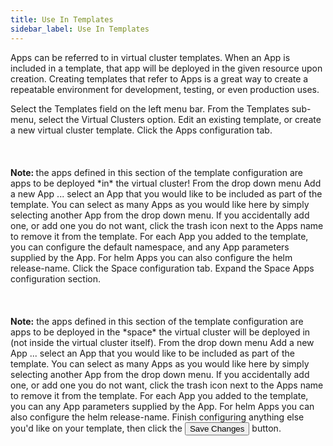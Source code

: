 ```yaml
---
title: Use In Templates
sidebar_label: Use In Templates
---
```



Apps can be referred to in virtual cluster templates. When an App is included in
a template, that app will be deployed in the given resource upon creation. Creating templates
that refer to Apps is a great way to create a repeatable environment for development, testing,
or even production uses.

<Flow id="add-app-vcluster-template">
  <Step>
    Select the <NavStep>Templates</NavStep> field on the left menu bar.
  </Step>
  <Step>
    From the Templates sub-menu, select the Virtual Clusters option.
  </Step>
  <Step>
    Edit an existing template, or create a new virtual cluster template.
  </Step>
  <Step>
    Click the <Label>Apps</Label> configuration tab. <br></br>
    <br></br>
    <b>Note: </b>
    the apps defined in this section of the template configuration are apps to
    be deployed *in* the virtual cluster!
  </Step>
  <Step>
    From the drop down menu <Label>Add a new App ...</Label> select an App
    that you would like to be included as part of the template. You can
    select as many Apps as you would like here by simply selecting another
    App from the drop down menu. If you accidentally add one, or add one you
    do not want, click the trash icon next to the Apps name to remove it
    from the template.
  </Step>
  <Step>
    For each App you added to the template, you can configure the default
    namespace, and any App parameters supplied by the App. For helm Apps you
    can also configure the helm release-name.
  </Step>
  <Step>
    Click the <Label>Space</Label> configuration tab.
  </Step>
  <Step>
    Expand the <Label>Space Apps</Label> configuration section.
    <br></br>
    <br></br>
    <b>Note:</b> the apps defined in this section of the template configuration
    are apps to be deployed in the *space* the virtual cluster will be deployed
    in (not inside the virtual cluster itself).
  </Step>
  <Step>
    From the drop down menu <Label>Add a new App ...</Label> select an App
    that you would like to be included as part of the template. You can
    select as many Apps as you would like here by simply selecting another
    App from the drop down menu. If you accidentally add one, or add one you
    do not want, click the trash icon next to the Apps name to remove it
    from the template.
  </Step>
  <Step>
    For each App you added to the template, you can any App parameters
    supplied by the App. For helm Apps you can also configure the helm
    release-name.
  </Step>
  <Step>
    Finish configuring anything else you'd like on your template, then click
    the
    <Button>Save Changes</Button> button.
  </Step>
</Flow>
